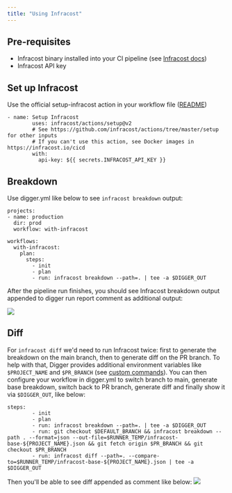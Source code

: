 ```yaml
---
title: "Using Infracost"
---
```


## Pre-requisites

- Infracost binary installed into your CI pipeline (see [Infracost docs](https://www.infracost.io/docs/integrations/generic%5Fcicd/))
- Infracost API key

## Set up Infracost

Use the official setup-infracost action in your workflow file ([README](https://github.com/infracost/actions/))

```
- name: Setup Infracost
        uses: infracost/actions/setup@v2
        # See https://github.com/infracost/actions/tree/master/setup for other inputs
        # If you can't use this action, see Docker images in https://infracost.io/cicd
        with:
          api-key: ${{ secrets.INFRACOST_API_KEY }}
```

## Breakdown

Use digger.yml like below to see `infracost breakdown` output: 

```
projects:
- name: production
  dir: prod
  workflow: with-infracost

workflows:
  with-infracost:
    plan:
      steps:
        - init
        - plan
        - run: infracost breakdown --path=. | tee -a $DIGGER_OUT
```

After the pipeline run finishes, you should see Infracost breakdown output appended to digger run report comment as additional output:

![](/images/custom-command-output-infracost.png)

## Diff

For `infracost diff` we'd need to run Infracost twice: first to generate the breakdown on the main branch, then to generate diff on the PR branch. To help with that, Digger provides additional environment variables like `$PROJECT_NAME` and `$PR_BRANCH` (see [custom commands](/ce/howto/custom-commands)). You can then configure your workflow in digger.yml to switch branch to main, generate base breakdown, switch back to PR branch, generate diff and finally show it via `$DIGGER_OUT`, like below:

```
steps:
        - init
        - plan
        - run: infracost breakdown --path=. | tee -a $DIGGER_OUT
        - run: git checkout $DEFAULT_BRANCH && infracost breakdown --path . --format=json --out-file=$RUNNER_TEMP/infracost-base-${PROJECT_NAME}.json && git fetch origin $PR_BRANCH && git checkout $PR_BRANCH
        - run: infracost diff --path=. --compare-to=$RUNNER_TEMP/infracost-base-${PROJECT_NAME}.json | tee -a $DIGGER_OUT
```

Then you'll be able to see diff appended as comment like below:
![](/images/infracost-diff-comment-digger.png)

